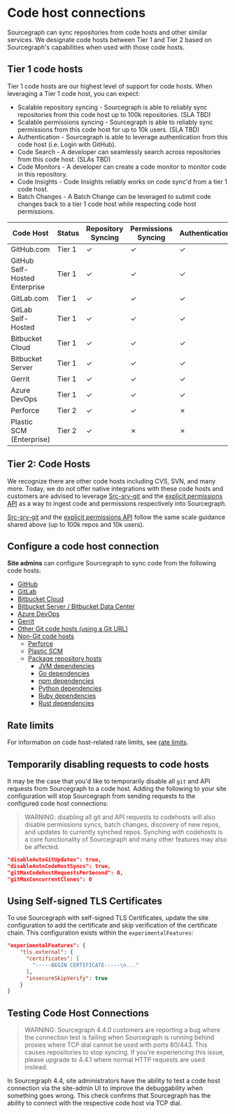 # Code host connections

Sourcegraph can sync repositories from code hosts and other similar services. We designate code hosts between Tier 1 and Tier 2 based on Sourcegraph's capabilities when used with those code hosts.

## Tier 1 code hosts

Tier 1 code hosts are our highest level of support for code hosts. When leveraging a Tier 1 code host, you can expect:

- Scalable repository syncing - Sourcegraph is able to reliably sync repositories from this code host up to 100k repositories. (SLA TBD)
- Scalable permissions syncing - Sourcegraph is able to reliably sync permissions from this code host for up to 10k users. (SLA TBD)
- Authentication - Sourcegraph is able to leverage authentication from this code host (i.e. Login with GitHub).
- Code Search - A developer can seamlessly search across repositories from this code host. (SLAs TBD)
- Code Monitors - A developer can create a code monitor to monitor code in this repository.
- Code Insights - Code Insights reliably works on code sync'd from a tier 1 code host.
- Batch Changes - A Batch Change can be leveraged to submit code changes back to a tier 1 code host while respecting code host permissions.

|           Code Host           | Status | Repository Syncing | Permissions Syncing | Authentication | Code Search | Code Monitors | Code Insights | Batch Changes |
| ----------------------------- | ------ | ------------------ | ------------------- | -------------- | ----------- | ------------- | ------------- | ------------- |
| GitHub.com                    | Tier 1 | ✓                  | ✓                   | ✓              | ✓           | ✓             | ✓             | ✓             |
| GitHub Self-Hosted Enterprise | Tier 1 | ✓                  | ✓                   | ✓              | ✓           | ✓             | ✓             | ✓             |
| GitLab.com                    | Tier 1 | ✓                  | ✓                   | ✓              | ✓           | ✓             | ✓             | ✓             |
| GitLab Self-Hosted            | Tier 1 | ✓                  | ✓                   | ✓              | ✓           | ✓             | ✓             | ✓             |
| Bitbucket Cloud               | Tier 1 | ✓                  | ✓                   | ✓              | ✓           | ✓             | ✓             | ✓             |
| Bitbucket Server              | Tier 1 | ✓                  | ✓                   | ✓              | ✓           | ✓             | ✓             | ✓             |
| Gerrit                        | Tier 1 | ✓                  | ✓                   | ✓              | ✓           | ✓             | ✓             | ✓             |
| Azure DevOps                  | Tier 1 | ✓                  | ✓                   | ✓              | ✓           | ✓             | ✓             | ✓             |
| Perforce                      | Tier 2 | ✓                  | ✓                   | ✗              | ✓           | ✓             | ✗             | ✗             |
| Plastic SCM (Enterprise)      | Tier 2 | ✓                  | ✗                   | ✗              | ✓           | ✓             | 	✓             | ✗             |

## Tier 2: Code Hosts

We recognize there are other code hosts including CVS, SVN, and many more. Today, we do not offer native integrations with these code hosts and customers are advised to leverage [Src-srv-git](/admin/external_service/non-git) and the [explicit permissions API](/admin/permissions/api) as a way to ingest code and permissions respectively into Sourcegraph.

[Src-srv-git](/admin/external_service/non-git) and the [explicit permissions API](/admin/permissions/api) follow the same scale guidance shared above (up to 100k repos and 10k users).

## Configure a code host connection

**Site admins** can configure Sourcegraph to sync code from the following code hosts:

- [GitHub](/admin/external_service/github)
- [GitLab](/admin/external_service/gitlab)
- [Bitbucket Cloud](/admin/external_service/bitbucket_cloud)
- [Bitbucket Server / Bitbucket Data Center](/admin/external_service/bitbucket_server)
- [Azure DevOps](/admin/external_service/azuredevops)
- [Gerrit](/admin/external_service/gerrit)
- [Other Git code hosts (using a Git URL)](/admin/external_service/other)
- [Non-Git code hosts](/admin/external_service/non-git)
  - [Perforce](/admin/repo/perforce)
  - [Plastic SCM](/admin/repo/plasticscm)
  - [Package repository hosts](/admin/external_service/package-repos)
    - [JVM dependencies](/admin/external_service/jvm)
    - [Go dependencies](/admin/external_service/go)
    - [npm dependencies](/admin/external_service/npm)
    - [Python dependencies](/admin/external_service/python)
    - [Ruby dependencies](/admin/external_service/ruby)
    - [Rust dependencies](/admin/external_service/rust)

## Rate limits

For information on code host-related rate limits, see [rate limits](/admin/external_service/rate_limits).

## Temporarily disabling requests to code hosts

It may be the case that you'd like to temporarily disable all `git` and API requests from Sourcegraph to a code host. Adding the following to your site configuration will stop Sourcegraph from sending requests to the configured code host connections:

> WARNING: disabling all git and API requests to codehosts will also disable permissions syncs, batch changes, discovery of new repos, and updates to currently synched repos. Synching with codehosts is a core functionality of Sourcegraph and many other features may also be affected.

```json
"disableAutoGitUpdates": true,
"disableAutoCodeHostSyncs": true,
"gitMaxCodehostRequestsPerSecond": 0,
"gitMaxConcurrentClones": 0
```

## Using Self-signed TLS Certificates

To use Sourcegraph with self-signed TLS Certificates, update the site configuration to add the certificate and skip verification of the certificate chain. This configuration exists within the `experimentalFeatures`:

```json
"experimentalFeatures": {
    "tls.external": {
      "certificates": [
        "-----BEGIN CERTIFICATE-----\n..."
      ],
      "insecureSkipVerify": true
    }
}
```

## Testing Code Host Connections

> WARNING: Sourcegraph 4.4.0 customers are reporting a bug where the connection test is failing when Sourcegraph is running behind proxies where TCP dial cannot be used with ports 80/443. This causes repositories to stop syncing. If you're experiencing this issue, please upgrade to 4.4.1 where normal HTTP requests are used instead.

In Sourcegraph 4.4, site administrators have the ability to test a code host connection via the site-admin UI to improve the debuggability when something goes wrong. This check confirms that Sourcegraph has the ability to connect with the respective code host via TCP dial.
